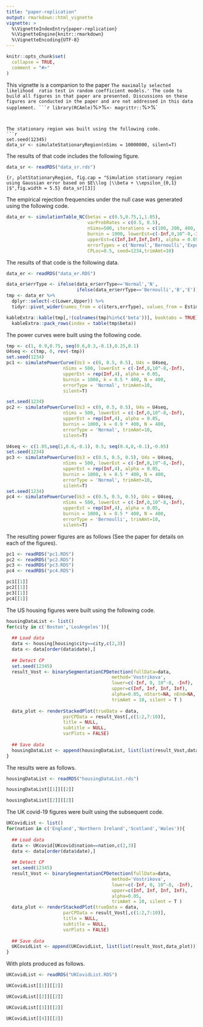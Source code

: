 ```yaml
---
title: "paper-replication"
output: rmarkdown::html_vignette
vignette: >
  %\VignetteIndexEntry{paper-replication}
  %\VignetteEngine{knitr::rmarkdown}
  %\VignetteEncoding{UTF-8}
---
```


```r
knitr::opts_chunk$set(
  collapse = TRUE,
  comment = "#>"
)
```


This vignette is a companion to the paper `The maximally selected likelihood 
ratio test in random coefficient models.' The code to build all figures in that
paper are presented. Discussions on these figures are conducted in the paper and
are not addressed in this data supplement.
```r
library(RCAmle)
`%>%` <- magrittr::`%>%`
```


The stationary region was built using the following code.
```r
set.seed(12345)
data_sr <- simulateStationaryRegion(nSims = 10000000, silent=T)
```

The results of that code includes the following figure.
```r
data_sr <- readRDS("data_sr.rds")
```

```{r, plotStationaryRegion, fig.cap = "Simulation stationary region using Gaussian error based on $E\\log |\\beta + \\epsilon_{0,1} |$",fig.width = 5.5}
data_sr[[3]]
```

The empirical rejection frequencies under the null case was generated using the following code.
```r
data_er <- simulationTable_NC(betas = c(0.5,0.75,1,1.05), 
                              varProbRates = c(0.5, 0.5),
                              nSims=500, iterations = c(100, 200, 400, 800), 
                              burnin = 1000, lowerEst=c(-Inf,0,10^-8,-Inf), 
                              upperEst=c(Inf,Inf,Inf,Inf), alpha = 0.05,
                              errorTypes = c('Normal','Bernoulli','Exponential'),
                              CPLoc=0.5, seed=1234,trimAmt=10)
```

The results of that code is the following data.
```r
data_er <- readRDS("data_er.RDS")
```

```r
data_er$errType <- ifelse(data_er$errType=='Normal','N',
                          ifelse(data_er$errType=='Bernoulli','B','E'))
tmp <- data_er %>%
  dplyr::select(-c(Lower,Upper)) %>%
  tidyr::pivot_wider(names_from = c(iters,errType), values_from = Estim)

kableExtra::kable(tmp[,!(colnames(tmp)%in%c('beta'))], booktabs = TRUE) %>%
  kableExtra::pack_rows(index = table(tmp$beta))
```

The power curves were built using the following code.
```r
tmp <- c(1, 0.9,0.75, seq(0.6,0.3,-0.1),0.25,0.1)
U4seq <- c(tmp, 0, rev(-tmp))
set.seed(1234)
pc1 <- simulatePowerCurve(Us3 = c(0, 0.5, 0.5), U4s = U4seq,
                     nSims = 500, lowerEst = c(-Inf,0,10^-8,-Inf), 
                     upperEst = rep(Inf,4), alpha = 0.05,
                     burnin = 1000, k = 0.5 * 400, N = 400, 
                     errorType = 'Normal', trimAmt=10,
                     silent=T)

set.seed(1234)
pc2 <- simulatePowerCurve(Us3 = c(0, 0.5, 0.5), U4s = U4seq,
                     nSims = 500, lowerEst = c(-Inf,0,10^-8,-Inf), 
                     upperEst = rep(Inf,4), alpha = 0.05,
                     burnin = 1000, k = 0.9 * 400, N = 400, 
                     errorType = 'Normal', trimAmt=10,
                     silent=T)

U4seq <- c(1.05,seq(1,0.6,-0.1), 0.5, seq(0.4,0,-0.1),-0.05)
set.seed(1234)
pc3 <- simulatePowerCurve(Us3 = c(0.5, 0.5, 0.5), U4s = U4seq,
                     nSims = 500, lowerEst = c(-Inf,0,10^-8,-Inf), 
                     upperEst = rep(Inf,4), alpha = 0.05,
                     burnin = 1000, k = 0.5 * 400, N = 400, 
                     errorType = 'Normal', trimAmt=10,
                     silent=T)
set.seed(1234)
pc4 <- simulatePowerCurve(Us3 = c(0.5, 0.5, 0.5), U4s = U4seq,
                     nSims = 500, lowerEst = c(-Inf,0,10^-8,-Inf), 
                     upperEst = rep(Inf,4), alpha = 0.05,
                     burnin = 1000, k = 0.5 * 400, N = 400,
                     errorType = 'Bernoulli', trimAmt=10,
                     silent=T)
```

The resulting power figures are as follows (See the paper for details on each of the figures).
```r
pc1 <- readRDS("pc1.RDS")
pc2 <- readRDS("pc2.RDS")
pc3 <- readRDS("pc3.RDS")
pc4 <- readRDS("pc4.RDS")
```

```r
pc1[[1]]
pc2[[1]]
pc3[[1]]
pc4[[1]]
```

The US housing figures were built using the following code.
```r
housingDataList <- list()
for(city in c('Boston','LosAngeles')){
  
  ## Load data
  data <- housing[housing$city==city,c(2,3)]
  data <- data[order(data$date),]
  
  ## Detect CP
  set.seed(12345)
  result_Vost <- binarySegmentationCPDetection(fullData=data, 
                                       method='Vostrikova',
                                       lower=c(-Inf, 0, 10^-8, -Inf),
                                       upper=c(Inf, Inf, Inf, Inf),
                                       alpha=0.05, nStart=NA, nEnd=NA,
                                       trimAmt = 10, silent = T )
  
  data_plot <- renderStackedPlot(trueData = data, 
                     parCPData = result_Vost[,c(1:2,7:10)],
                     title = NULL,
                     subtitle = NULL,
                     varPlots = FALSE)
  
  ## Save data
  housingDataList <- append(housingDataList, list(list(result_Vost,data_plot)))
}
```

The results were as follows.
```r
housingDataList <- readRDS("housingDataList.rds")
```

```r
housingDataList[[1]][[2]]
```
```r
housingDataList[[2]][[2]]
```

The UK covid-19 figures were built using the subsequent code.
```r
UKCovidList <- list()
for(nation in c('England','Northern Ireland','Scotland','Wales')){
  
  ## Load data
  data <- UKcovid[UKcovid$nation==nation,c(2,3)]
  data <- data[order(data$date),]
  
  ## Detect CP
  set.seed(12345)
  result_Vost <- binarySegmentationCPDetection(fullData=data, 
                                       method='Vostrikova',
                                       lower=c(-Inf, 0, 10^-8, -Inf),
                                       upper=c(Inf, Inf, Inf, Inf),
                                       alpha=0.05,
                                       trimAmt = 10, silent = T )
  data_plot <- renderStackedPlot(trueData = data, 
                     parCPData = result_Vost[,c(1:2,7:10)],
                     title = NULL,
                     subtitle = NULL,
                     varPlots = FALSE)
  
  ## Save data
  UKCovidList <- append(UKCovidList, list(list(result_Vost,data_plot)))
}
```

With plots produced as follows.
```r
UKCovidList <- readRDS("UKCovidList.RDS")
```

```r
UKCovidList[[1]][[2]]
```
```r
UKCovidList[[2]][[2]]
```
```r
UKCovidList[[3]][[2]]
```
```r
UKCovidList[[4]][[2]]
```
